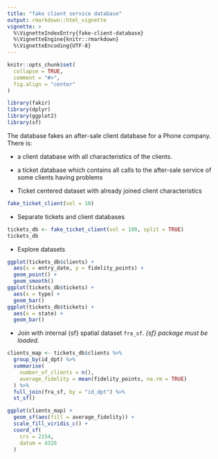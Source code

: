 ```yaml
---
title: "fake client service database"
output: rmarkdown::html_vignette
vignette: >
  %\VignetteIndexEntry{fake-client-database}
  %\VignetteEngine{knitr::rmarkdown}
  %\VignetteEncoding{UTF-8}
---
```


```r
knitr::opts_chunk$set(
  collapse = TRUE,
  comment = "#>",
  fig.align = "center"
)
```

```r
library(fakir)
library(dplyr)
library(ggplot2)
library(sf)
```

The database fakes an after-sale client database for a Phone company. There is: 

- a client database with all characteristics of the clients.
- a ticket database which contains all calls to the after-sale service of some clients having problems

- Ticket centered dataset with already joined client characteristics
```r
fake_ticket_client(vol = 10)
```

- Separate tickets and client databases
```r
tickets_db <- fake_ticket_client(vol = 100, split = TRUE)
tickets_db
```

- Explore datasets
```r
ggplot(tickets_db$clients) +
  aes(x = entry_date, y = fidelity_points) +
  geom_point() +
  geom_smooth()
ggplot(tickets_db$tickets) +
  aes(x = type) +
  geom_bar()
ggplot(tickets_db$tickets) +
  aes(x = state) +
  geom_bar()
```

- Join with internal {sf} spatial dataset `fra_sf`. _{sf} package must be loaded._

```r
clients_map <- tickets_db$clients %>%
  group_by(id_dpt) %>%
  summarise(
    number_of_clients = n(),
    average_fidelity = mean(fidelity_points, na.rm = TRUE)
  ) %>%
  full_join(fra_sf, by = "id_dpt") %>%
  st_sf()

ggplot(clients_map) +
  geom_sf(aes(fill = average_fidelity)) +
  scale_fill_viridis_c() +
  coord_sf(
    crs = 2154,
    datum = 4326
  )
```

